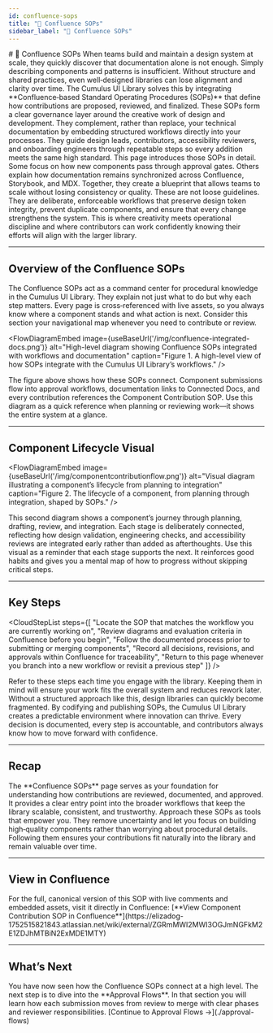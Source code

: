 ```yaml
---
id: confluence-sops
title: "📘 Confluence SOPs"
sidebar_label: "📘 Confluence SOPs"
---
```



<FloatInPlace>
# 📘 Confluence SOPs
</FloatInPlace>

<FloatInLeft>
When teams build and maintain a design system at scale, they quickly discover that documentation alone is not enough. Simply describing components and patterns is insufficient. Without structure and shared practices, even well‑designed libraries can lose alignment and clarity over time. The Cumulus UI Library solves this by integrating **Confluence‑based Standard Operating Procedures (SOPs)** that define how contributions are proposed, reviewed, and finalized.
</FloatInLeft>

<FloatInRight>
These SOPs form a clear governance layer around the creative work of design and development. They complement, rather than replace, your technical documentation by embedding structured workflows directly into your processes. They guide design leads, contributors, accessibility reviewers, and onboarding engineers through repeatable steps so every addition meets the same high standard.
</FloatInRight>

<FloatInLeft>
This page introduces those SOPs in detail. Some focus on how new components pass through approval gates. Others explain how documentation remains synchronized across Confluence, Storybook, and MDX. Together, they create a blueprint that allows teams to scale without losing consistency or quality.
</FloatInLeft>

<FloatInRight>
These are not loose guidelines. They are deliberate, enforceable workflows that preserve design token integrity, prevent duplicate components, and ensure that every change strengthens the system. This is where creativity meets operational discipline and where contributors can work confidently knowing their efforts will align with the larger library.
</FloatInRight>

---

## Overview of the Confluence SOPs

<FloatInLeft>
The Confluence SOPs act as a command center for procedural knowledge in the Cumulus UI Library. They explain not just what to do but why each step matters. Every page is cross‑referenced with live assets, so you always know where a component stands and what action is next. Consider this section your navigational map whenever you need to contribute or review.
</FloatInLeft>

<FlowDiagramEmbed
  image={useBaseUrl('/img/confluence-integrated-docs.png')}
  alt="High-level diagram showing Confluence SOPs integrated with workflows and documentation"
  caption="Figure 1. A high-level view of how SOPs integrate with the Cumulus UI Library’s workflows."
/>

<FloatInRight>
The figure above shows how these SOPs connect. Component submissions flow into approval workflows, documentation links to Connected Docs, and every contribution references the Component Contribution SOP. Use this diagram as a quick reference when planning or reviewing work—it shows the entire system at a glance.
</FloatInRight>

---

## Component Lifecycle Visual

<FlowDiagramEmbed
  image={useBaseUrl('/img/componentcontributionflow.png')}
  alt="Visual diagram illustrating a component’s lifecycle from planning to integration"
  caption="Figure 2. The lifecycle of a component, from planning through integration, shaped by SOPs."
/>

<FloatInLeft>
This second diagram shows a component’s journey through planning, drafting, review, and integration. Each stage is deliberately connected, reflecting how design validation, engineering checks, and accessibility reviews are integrated early rather than added as afterthoughts.
</FloatInLeft>

<FloatInRight>
Use this visual as a reminder that each stage supports the next. It reinforces good habits and gives you a mental map of how to progress without skipping critical steps.
</FloatInRight>

---

## Key Steps

<CloudStepList
  steps={[
    "Locate the SOP that matches the workflow you are currently working on",
    "Review diagrams and evaluation criteria in Confluence before you begin",
    "Follow the documented process prior to submitting or merging components",
    "Record all decisions, revisions, and approvals within Confluence for traceability",
    "Return to this page whenever you branch into a new workflow or revisit a previous step"
  ]}
/>

<FloatInLeft>
Refer to these steps each time you engage with the library. Keeping them in mind will ensure your work fits the overall system and reduces rework later.
</FloatInLeft>

<ExpandBoxCloud title="Why this matters">
  Without a structured approach like this, design libraries can quickly become fragmented. By codifying and publishing SOPs, the Cumulus UI Library creates a predictable environment where innovation can thrive. Every decision is documented, every step is accountable, and contributors always know how to move forward with confidence.
</ExpandBoxCloud>

---

## Recap

<FloatInLeft>
The **Confluence SOPs** page serves as your foundation for understanding how contributions are reviewed, documented, and approved. It provides a clear entry point into the broader workflows that keep the library scalable, consistent, and trustworthy.
</FloatInLeft>

<FloatInRight>
Approach these SOPs as tools that empower you. They remove uncertainty and let you focus on building high‑quality components rather than worrying about procedural details. Following them ensures your contributions fit naturally into the library and remain valuable over time.
</FloatInRight>

<SOPSummaryBox
  owner="Joshua Schoen"
  location="Cumulus-UI-Library/Confluence/confluence-sops"
  lastReviewed="July 14, 2025"
  purpose="Provide a structured reference to all Confluence-based Standard Operating Procedures that govern how components are documented and integrated."
/>

---

## View in Confluence

<FloatInLeft>
For the full, canonical version of this SOP with live comments and embedded assets, visit it directly in Confluence:  
[**View Component Contribution SOP in Confluence**](https://elizadog-1752515821843.atlassian.net/wiki/external/ZGRmMWI2MWI3OGJmNGFkM2E1ZDJhMTBiN2ExMDE1MTY)
</FloatInLeft>

---

## What’s Next

<FloatInRight>
You have now seen how the Confluence SOPs connect at a high level. The next step is to dive into the **Approval Flows**. In that section you will learn how each submission moves from review to merge with clear phases and reviewer responsibilities.  
[Continue to Approval Flows →](./approval-flows)
</FloatInRight>
